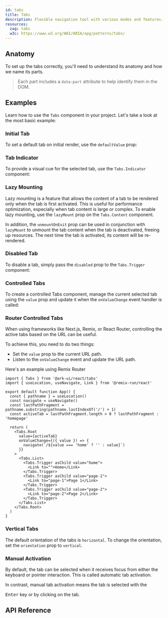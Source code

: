 ```yaml
---
id: tabs
title: Tabs
description: Flexible navigation tool with various modes and features.
resources:
  zag: tabs
  w3c: https://www.w3.org/WAI/ARIA/apg/patterns/tabs/
---
```



<ComponentPreview />

## Anatomy

To set up the tabs correctly, you'll need to understand its anatomy and how we
name its parts.

> Each part includes a `data-part` attribute to help identify them in the DOM.

<Anatomy id="tabs" />

## Examples

Learn how to use the `Tabs` component in your project. Let's take a look at the
most basic example:

<Story id="Basic" />

### Initial Tab

To set a default tab on initial render, use the `defaultValue` prop:

<Story id="InitialTab" />

### Tab Indicator

To provide a visual cue for the selected tab, use the `Tabs.Indicator`
component:

<Story id="Indicator" />

### Lazy Mounting

Lazy mounting is a feature that allows the content of a tab to be rendered only
when the tab is first activated. This is useful for performance optimization,
especially when tab content is large or complex. To enable lazy mounting, use
the `lazyMount` prop on the `Tabs.Content` component.

In addition, the `unmountOnExit` prop can be used in conjunction with
`lazyMount` to unmount the tab content when the tab is deactivated, freeing up
resources. The next time the tab is activated, its content will be re-rendered.

<Story id="LazyMount" />

### Disabled Tab

To disable a tab, simply pass the `disabled` prop to the `Tabs.Trigger`
component:

<Story id="DisabledTab" />

### Controlled Tabs

To create a controlled Tabs component, manage the current selected tab using the
`value` prop and update it when the `onValueChange` event handler is called:

<Story id="Controlled" />

### Router Controlled Tabs

When using frameworks like Next.js, Remix, or React Router, controlling the
active tabs based on the URL can be useful.

To achieve this, you need to do two things:

- Set the `value` prop to the current URL path.
- Listen to the `onValueChange` event and update the URL path.

Here's an example using Remix Router

```tsx
import { Tabs } from '@ark-ui/react/tabs'
import { useLocation, useNavigate, Link } from '@remix-run/react'

export default function App() {
  const { pathname } = useLocation()
  const navigate = useNavigate()
  const lastPathFragment = pathname.substring(pathname.lastIndexOf('/') + 1)
  const activeTab = lastPathFragment.length > 0 ? lastPathFragment : 'homepage'

  return (
    <Tabs.Root
      value={activeTab}
      onValueChange={({ value }) => {
        navigate(`/${value === 'home' ? '' : value}`)
      }}
    >
      <Tabs.List>
        <Tabs.Trigger asChild value="home">
          <Link to="">Home</Link>
        </Tabs.Trigger>
        <Tabs.Trigger asChild value="page-1">
          <Link to="page-1">Page 1</Link>
        </Tabs.Trigger>
        <Tabs.Trigger asChild value="page-2">
          <Link to="page-2">Page 2</Link>
        </Tabs.Trigger>
      </Tabs.List>
    </Tabs.Root>
  )
}
```

### Vertical Tabs

The default orientation of the tabs is `horizontal`. To change the orientation,
set the `orientation` prop to `vertical`.

<Story id="Vertical" />

### Manual Activation

By default, the tab can be selected when it receives focus from either the
keyboard or pointer interaction. This is called automatic tab activation.

In contrast, manual tab activation means the tab is selected with the

<kbd>Enter</kbd> key or by clicking on the tab.

<Story id="Manual" />

## API Reference

<ComponentTypes />
